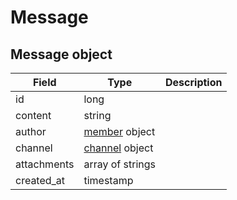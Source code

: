 # Message

## Message object

| Field       | Type                                     | Description |
|-------------|------------------------------------------|-------------|
| id          | long                                     |             |
| content     | string                                   |             |
| author      | [member](member#member-object) object    |             |
| channel     | [channel](channel#channel-object) object |             |
| attachments | array of strings                         |             |
| created_at  | timestamp                                |             |
